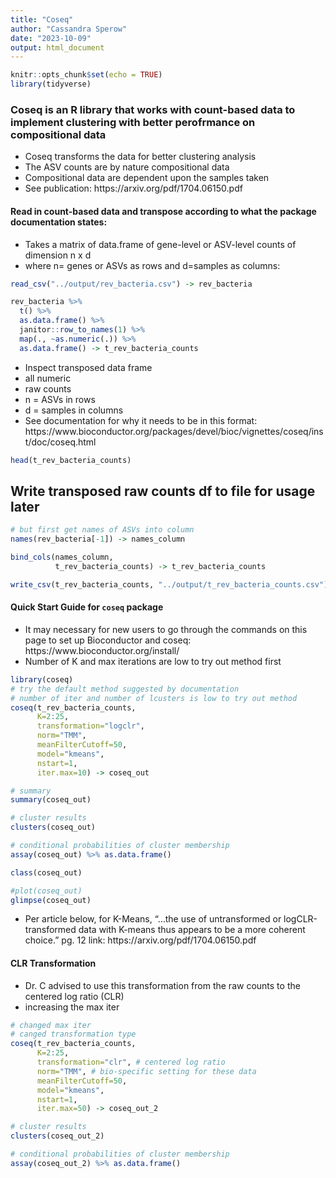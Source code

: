 ```yaml
---
title: "Coseq"
author: "Cassandra Sperow"
date: "2023-10-09"
output: html_document
---
```


```r
knitr::opts_chunk$set(echo = TRUE)
library(tidyverse)
```

### Coseq is an R library that works with count-based data to implement clustering with better perofrmance on compositional data
- Coseq transforms the data for better clustering analysis
- The ASV counts are by nature compositional data
- Compositional data are dependent upon the samples taken
- See publication: https://arxiv.org/pdf/1704.06150.pdf

#### Read in count-based data and transpose according to what the package documentation states: 
- Takes a matrix of data.frame of gene-level or ASV-level counts of dimension n x d 
- where n= genes or ASVs as rows and d=samples as columns: 
```r
read_csv("../output/rev_bacteria.csv") -> rev_bacteria

rev_bacteria %>% 
  t() %>% 
  as.data.frame() %>% 
  janitor::row_to_names(1) %>% 
  map(., ~as.numeric(.)) %>% 
  as.data.frame() -> t_rev_bacteria_counts
```

- Inspect transposed data frame
- all numeric
- raw counts
- n = ASVs in rows
- d = samples in columns
- See documentation for why it needs to be in this format: 
https://www.bioconductor.org/packages/devel/bioc/vignettes/coseq/inst/doc/coseq.html
```r
head(t_rev_bacteria_counts)
```
## Write transposed raw counts df to file for usage later
```r
# but first get names of ASVs into column
names(rev_bacteria[-1]) -> names_column

bind_cols(names_column, 
          t_rev_bacteria_counts) -> t_rev_bacteria_counts

write_csv(t_rev_bacteria_counts, "../output/t_rev_bacteria_counts.csv") # no ASV name column but they are in original order

```

#### Quick Start Guide for ```coseq``` package
- It may necessary for new users to go through the commands on this page to set up Bioconductor and coseq:
https://www.bioconductor.org/install/
- Number of K and max iterations are low to try out method first
```r
library(coseq)
# try the default method suggested by documentation
# number of iter and number of lcusters is low to try out method
coseq(t_rev_bacteria_counts,
      K=2:25, 
      transformation="logclr",
      norm="TMM", 
      meanFilterCutoff=50, 
      model="kmeans",
      nstart=1, 
      iter.max=10) -> coseq_out
```


```r
# summary
summary(coseq_out)

# cluster results
clusters(coseq_out) 

# conditional probabilities of cluster membership
assay(coseq_out) %>% as.data.frame()
```

```r
class(coseq_out)

#plot(coseq_out)
glimpse(coseq_out)
```

- Per article below, for K-Means, "...the use of untransformed or logCLR-transformed data with K-means thus appears to be a more coherent choice." pg. 12
link: https://arxiv.org/pdf/1704.06150.pdf

#### CLR Transformation
- Dr. C advised to use this transformation from the raw counts to the centered log ratio (CLR)
- increasing the max iter
```r
# changed max iter
# canged transformation type
coseq(t_rev_bacteria_counts,
      K=2:25, 
      transformation="clr", # centered log ratio
      norm="TMM", # bio-specific setting for these data
      meanFilterCutoff=50, 
      model="kmeans",
      nstart=1, 
      iter.max=50) -> coseq_out_2
```


```r
# cluster results
clusters(coseq_out_2) 

# conditional probabilities of cluster membership
assay(coseq_out_2) %>% as.data.frame()
```


```r
```


```r
```


```r
```


